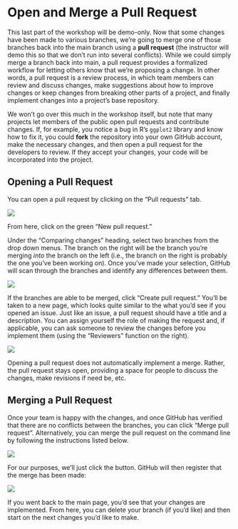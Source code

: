 Open and Merge a Pull Request
=============================

This last part of the workshop will be demo-only. Now that some changes have 
been made to various branches, we're going to merge one of those branches back 
into the main branch using a **pull request** (the instructor will demo this so 
that we don't run into several conflicts). While we could simply merge a 
branch back into main, a pull request provides a formalized workflow for 
letting others know that we're proposing a change. In other words, a pull request 
is a review process, in which team members can review and discuss changes, make 
suggestions about how to improve changes or keep changes from breaking other 
parts of a project, and finally implement changes into a project's base 
repository.

We won't go over this much in the workshop itself, but note that many projects 
let members of the public open pull requests and contribute changes. If, for 
example, you notice a bug in R's `ggplot2` library and know how to fix it, you 
could **fork** the repository into your own GitHub account, make the necessary 
changes, and then open a pull request for the developers to review. If they 
accept your changes, your code will be incorporated into the project.

Opening a Pull Request
----------------------

You can open a pull request by clicking on the "Pull requests" tab.

![](./img/github_pull_requests.png)

From here, click on the green "New pull request."

Under the "Comparing changes" heading, select two branches from the drop down 
menus. The branch on the right will be the branch you're merging _into_ the 
branch on the left (i.e., the branch on the right is probably the one you've 
been working on). Once you've made your selection, GitHub will scan through the 
branches and identify any differences between them.

![](./img/github_compare_changes.png)

If the branches are able to be merged, click "Create pull request." You'll be 
taken to a new page, which looks quite similar to the what you'd see if you 
opened an issue. Just like an issue, a pull request should have a title and a 
description. You can assign yourself the role of making the request and, if 
applicable, you can ask someone to review the changes before you implement them 
(using the "Reviewers" function on the right).

![](./img/github_write_a_pull_request.png)

Opening a pull request does not automatically implement a merge. Rather, the 
pull request stays open, providing a space for people to discuss the changes, 
make revisions if need be, etc.

Merging a Pull Request
----------------------

Once your team is happy with the changes, and once GitHub has verified that 
there are no conflicts between the branches, you can click "Merge pull request".
Alternatively, you can merge the pull request on the command line by following 
the instructions listed below.

![](./img/github_no_conflicts.png)

For our purposes, we'll just click the button. GitHub will then register that 
the merge has been made:

![](./img/github_successful_pull_merge.png)

If you went back to the main page, you'd see that your changes are implemented. 
From here, you can delete your branch (if you'd like) and then start on the 
next changes you'd like to make.